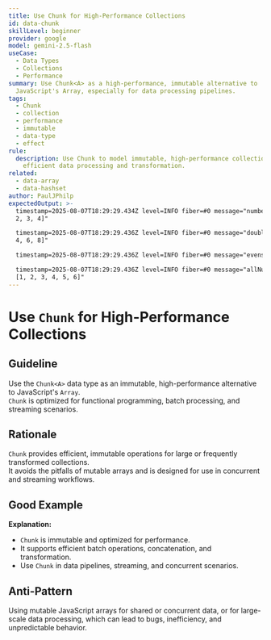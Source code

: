 ```yaml
---
title: Use Chunk for High-Performance Collections
id: data-chunk
skillLevel: beginner
provider: google
model: gemini-2.5-flash
useCase:
  - Data Types
  - Collections
  - Performance
summary: Use Chunk<A> as a high-performance, immutable alternative to
  JavaScript's Array, especially for data processing pipelines.
tags:
  - Chunk
  - collection
  - performance
  - immutable
  - data-type
  - effect
rule:
  description: Use Chunk to model immutable, high-performance collections for
    efficient data processing and transformation.
related:
  - data-array
  - data-hashset
author: PaulJPhilp
expectedOutput: >-
  timestamp=2025-08-07T18:29:29.434Z level=INFO fiber=#0 message="numbers: [1,
  2, 3, 4]"

  timestamp=2025-08-07T18:29:29.436Z level=INFO fiber=#0 message="doubled: [2,
  4, 6, 8]"

  timestamp=2025-08-07T18:29:29.436Z level=INFO fiber=#0 message="evens: [2, 4]"

  timestamp=2025-08-07T18:29:29.436Z level=INFO fiber=#0 message="allNumbers:
  [1, 2, 3, 4, 5, 6]"
---
```


# Use `Chunk` for High-Performance Collections

## Guideline

Use the `Chunk<A>` data type as an immutable, high-performance alternative to JavaScript's `Array`.  
`Chunk` is optimized for functional programming, batch processing, and streaming scenarios.

## Rationale

`Chunk` provides efficient, immutable operations for large or frequently transformed collections.  
It avoids the pitfalls of mutable arrays and is designed for use in concurrent and streaming workflows.

## Good Example

<Example path="./src/data-chunk.ts" />

**Explanation:**  
- `Chunk` is immutable and optimized for performance.
- It supports efficient batch operations, concatenation, and transformation.
- Use `Chunk` in data pipelines, streaming, and concurrent scenarios.

## Anti-Pattern

Using mutable JavaScript arrays for shared or concurrent data, or for large-scale data processing, which can lead to bugs, inefficiency, and unpredictable behavior.